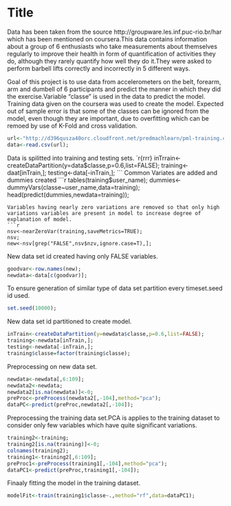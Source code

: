 Title
========================================================
Data has been taken from the source http://groupware.les.inf.puc-rio.br/har which has been mentioned on coursera.This data contains information about a group of 6 enthusiasts who take measurements about themselves regularly to improve their health in form of quantification of activities they do, although they rarely quantify how well they do it.They were asked to perform barbell lifts correctly and incorrectly in 5 different ways.

Goal of this project is to use data from accelerometers on the belt, forearm, arm and dumbell of 6 participants and predict the manner in which they did the exercise.Variable "classe" is used in the data to predict the model.
Training data given on the coursera was used to create the model.
Expected out of sample error is that some of the classes can be ignored from the model, even though they are important, due to overfitting which can be remoed by use of K-Fold and cross validation.
```{r}
url<-"http://d396qusza40orc.cloudfront.net/predmachlearn/pml-training.csv";
data<-read.csv(url);

```
Data is spilitted into training and testing sets.
`r{rrr}
inTrrain<-createDataPartition(y=data$classe,p=0.6,list=FALSE);
training<-daat[inTrain,];
testing<-data[-inTrain,];
```
Common Variates are added and dummies created
```{r}
tables(training$user_name);
dummies<-dummyVars(classe~user_name,data=training);
head(predict(dummies,newdata=training));
```
Variables having nearly zero variations are removed so that only high variations variables are present in model to increase degree of explanation of model.
```{r}
nsv<-nearZeroVar(training,saveMetrics=TRUE);
nsv;
new<-nsv[grep("FALSE",nsv$nzv,ignore.case=T),];
```
New data set id created having only FALSE variables.
```{r}
goodvar<-row.names(new);
newdata<-data[c(goodvar)];
```
To ensure generation of similar type of data set partition every timeset.seed id used.
```{r}
set.seed(10000);
```
New data set id partitioned to create model.
```{r}
inTrain<-createDataPartition(y=newdata$classe,p=0.6,list=FALSE);
training<-newdata[inTrain,];
testing<-newdata[-inTrain,];
training$classe=factor(training$classe);
```
Preprocessing on new data set.
```{r}
newdata<-newdata[,6:109];
newdata2<-newdata;
newdata2[is.na(newdata)]<-0;
preProc<-preProcess(newdata2[,-104],method="pca");
dataPC<-predict(preProc,newdata2[,-104]);
```
Preprocessing the training data set.PCA is applies to the training dataset to consider only few variables which have quite significant variations.
```{r}
training2<-training;
training2[is.na(training)]<-0;
colnames(training2);
training1<-training2[,6:109];
preProc1<-preProcess(training1[,-104],method="pca");
dataPC1<-predict(preProc,training1[,-104]);
```
Finaaly fitting the model in the training dataset.
```{r}
modelFit<-train(training1$classe~.,method="rf",data=dataPC1);
```





